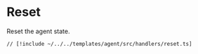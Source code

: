# Reset

Reset the agent state.

```tsx [src/handlers/reset.ts]
// [!include ~/../../templates/agent/src/handlers/reset.ts]
```

